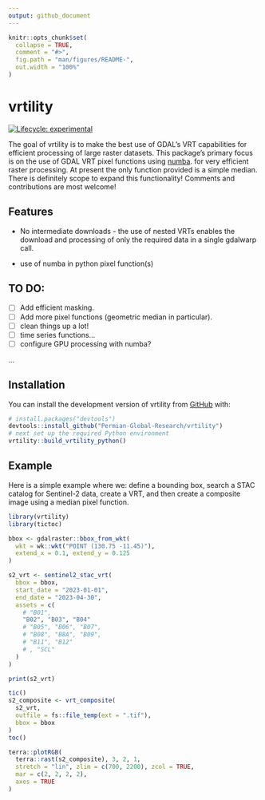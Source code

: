 ```yaml
---
output: github_document
---
```


<!-- README.md is generated from README.Rmd. Please edit that file -->

```r
knitr::opts_chunk$set(
  collapse = TRUE,
  comment = "#>",
  fig.path = "man/figures/README-",
  out.width = "100%"
)
```

# vrtility

<!-- badges: start -->
[![Lifecycle: experimental](https://img.shields.io/badge/lifecycle-experimental-orange.svg)](https://lifecycle.r-lib.org/articles/stages.html#experimental)
<!-- badges: end -->

The goal of vrtility is to make the best use of GDAL's VRT capabilities for
efficient processing of large raster datasets. This package's primary focus is 
on the use of GDAL VRT pixel functions using [numba](https://numba.pydata.org/).
for very efficient raster processing. At present the only function provided
is a simple median. There is definitely scope to expand this functionality! 
Comments and contributions are most welcome! 

## Features

- No intermediate downloads - the use of nested VRTs enables the download
and processing of only the required data in a single gdalwarp call. 

- use of numba in python pixel function(s)

## TO DO:

- [ ] Add efficient masking.
- [ ] Add more pixel functions (geometric median in particular).
- [ ] clean things up a lot!
- [ ] time series functions...
- [ ] configure GPU processing with numba?

...

## Installation

You can install the development version of vrtility from [GitHub](https://github.com/) with:

``` r
# install.packages("devtools")
devtools::install_github("Permian-Global-Research/vrtility")
# next set up the required Python environment
vrtility::build_vrtility_python()
```

## Example

Here is a simple example where we: define a bounding box, search a STAC catalog
for Sentinel-2 data, create a VRT, and then create a composite image 
using a median pixel function.

```r
library(vrtility)
library(tictoc)

bbox <- gdalraster::bbox_from_wkt(
  wkt = wk::wkt("POINT (130.75 -11.45)"),
  extend_x = 0.1, extend_y = 0.125
)

s2_vrt <- sentinel2_stac_vrt(
  bbox = bbox,
  start_date = "2023-01-01",
  end_date = "2023-04-30",
  assets = c(
    # "B01",
    "B02", "B03", "B04"
    # "B05", "B06", "B07",
    # "B08", "B8A", "B09",
    # "B11", "B12"
    # , "SCL"
  )
)

print(s2_vrt)

tic()
s2_composite <- vrt_composite(
  s2_vrt,
  outfile = fs::file_temp(ext = ".tif"),
  bbox = bbox
)
toc()

terra::plotRGB(
  terra::rast(s2_composite), 3, 2, 1,
  stretch = "lin", zlim = c(700, 2200), zcol = TRUE,
  mar = c(2, 2, 2, 2),
  axes = TRUE
)
```

